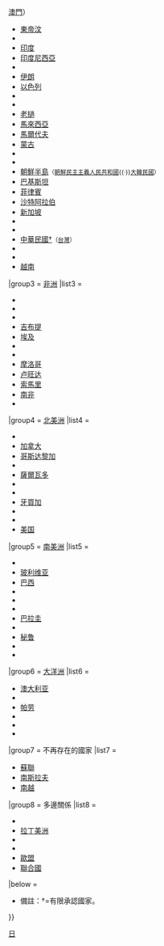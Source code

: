 <noinclude>{{noteTA |G1 = 地名 }}</noinclude>{{Navbox
|name = 日本外交
|title =  {{flagicon|JPN}} [[日本外交]]
|titlestyle = background:lightsteelblue;
|bodyclass = hlist
|groupstyle = background:lightsteelblue;
|image = <!--[[File:Imperial Seal of Japan.svg|100px]]-->[[File:Seal_of_the_Ministry_of_Foreign_Affairs_of_Japan.svg|100px|外務省徽章]]

|abovestyle = background:lightsteelblue;
|above =
* [[日本內閣|内阁]]
** [[日本外務省|外务省]]
* [[日本駐外機構列表|駐外機構]]
* [[駐日本外交機構列表|外國駐日機構]]
* [[日本建交列表|建交列表]]

|group1 = [[欧洲]]
|list1 =
* {{link-en|日本－阿尔巴尼亚关系|Albania–Japan relations|阿尔巴尼亚}}
* [[日奧關係|奧地利]]
* {{link-en|日本－比利時關係|Belgium–Japan relations|比利時}}
* {{link-ja|日保關係|日本とブルガリアの関係|保加利亞}}
* {{link-ja|日克關係|日本とクロアチアの関係|克羅地亞}}
* {{link-en|日捷關係|Czech Republic–Japan relations|捷克}}
* [[丹麦－日本关系|丹麥]]
* {{link-ja|日芬關係|日本とフィンランドの関係|芬蘭}}
* [[日法關係|法國]]
* [[德日关系|德國]]
* {{link-en|日希關係|Greece–Japan relations|希臘}}
* {{link-en|日本－聖座關係|Holy See–Japan relations|聖座}}
* {{link-en|日匈關係|Hungary–Japan relations|匈牙利}}
* [[日義關係|義大利]]
* {{link-en|日本－科索沃關係|Japan–Kosovo relations|科索沃}}
* [[日本－立陶宛關係|立陶宛]]
* [[日本－马耳他关系|馬爾他]]
* [[日本－摩纳哥关系|摩纳哥]]
* [[日本－黑山关系|黑山]]
* [[日荷关系|荷蘭]]
* [[日葡关系|葡萄牙]]
* [[日俄关系|俄罗斯]]
* {{link-ja|日本－聖馬利諾關係|日本とサンマリノの関係|聖馬利諾}}
* [[日本－塞爾維亞關係|塞爾維亞]]
* [[日本－斯洛伐克關係|斯洛伐克]]
* {{link-ja|日本－西班牙關係|日西関係史|西班牙}}
* [[日本－瑞典關係|瑞典]]
* {{link-ja|日本－瑞士關係|日本とスイスの関係|瑞士}}
* {{link-en|日本－土耳其關係|Japan–Turkey relations|土耳其}}
* [[日本－烏克蘭關係|烏克蘭]]
* [[日英關係|英国]]

|group2 = [[亚洲]]
|list2 =
* {{link-ja|日本－阿布哈茲關係|日本とアブハジアの関係|阿布哈茲†}}
* [[日本－阿富汗关系|阿富汗]]
* {{link-en|日本－亞美尼亞關係|Armenia–Japan relations|亞美尼亞}}
* {{link-en|日本－巴林關係|Bahrain–Japan relations|巴林}}
* {{link-en|日孟關係|Bangladesh–Japan relations|孟加拉}}
* [[日本－不丹关系|不丹]]
* [[汶萊－日本關係|汶萊]]
* [[日柬關係|柬埔寨]]
* [[中日关系|中華人民共和國]] <small>（[[香港與日本關係|香港]]{{·}}[[澳門與日本關係|澳門]]）</small>
* [[日本－东帝汶关系|東帝汶]]
* {{link-en|日本－格魯吉亞關係|Georgia–Japan relations|格魯吉亞}}
* [[日本－印度关系|印度]]
* [[印度尼西亞－日本關係|印度尼西亞]]
* {{link-ja|日本－伊拉克關係|日本とイラクの関係|伊拉克}}
* [[日本－伊朗關係|伊朗]]
* [[以色列-日本關係|以色列]]
* {{link-ja|日本－約旦關係|日本とヨルダンの関係|約旦}}
* {{link-ar|日本－科威特關係|العلاقات الكويتية اليابانية|科威特}}
* [[日寮關係|老撾]]
* [[日本－馬來西亞關係|馬來西亞]]
* [[日本－马尔代夫关系|馬爾代夫]]
* [[日蒙關係|蒙古]]
* {{link-ja|日緬關係|日緬関係|緬甸}}
* {{link-en|日本－尼泊爾關係|Japan–Nepal relations|尼泊爾}}
* [[日本与朝鲜半岛关系|朝鮮半島]]<small>（[[日本－朝鲜关系|朝鮮民主主義人民共和國]]{{·}}[[日韩关系|大韓民國]]）</small>
* [[日本－巴基斯坦關係|巴基斯坦]]
* [[日本－菲律賓關係|菲律賓]]
* [[日沙關係|沙特阿拉伯]]
* [[新加坡－日本關係|新加坡]]
* {{link-en|日本－斯里蘭卡關係|Japan–Sri Lanka relations|斯里蘭卡}}
* {{link-ar|日本－敘利亞關係|العلاقات السورية اليابانية|敘利亞}}
* [[中華民國與日本關係|中華民國†]]<small>（[[臺灣與日本關係史|台灣]]）</small>
* {{link-en|日泰關係|Japan–Thailand relations|泰国}}
* {{link-en|日土關係|Japan–Turkey relations|土耳其}}
* [[日越關係|越南]]

|group3 = [[非洲]]
|list3 =
* {{link-en|日本－阿尔及利亚关系|Algeria–Japan relations|阿尔及利亚}}
* {{link-en|日本－安哥拉關係|Angola–Japan relations|安哥拉}}
* {{link-ja|日本－波札那關係|日本とボツワナの関係|波札那}}
* [[日本－吉布提關係|吉布提]]
* [[埃及－日本关系|埃及]]
* {{link-en|日本－埃塞俄比亚关系|Ethiopia–Japan relations|埃塞俄比亚}}
* {{link-en|日本－肯尼亞關係|Japan–Kenya relations|肯尼亞}}
* [[日本－摩洛哥关系|摩洛哥]]
* [[日本－盧旺達關係|卢旺达]]
* [[日本－索马里关系|索馬里]]
* [[日本－南非關係|南非]]
* {{link-ja|日本－南蘇丹關係|日本と南スーダンの関係|南蘇丹}}

|group4 = [[北美洲]]
|list4 =
* {{link-en|日本－巴巴多斯关系|Barbados–Japan relations|巴巴多斯}}
* [[日加關係|加拿大]]
* [[日本－哥斯达黎加關係|哥斯达黎加]]
* {{link-ja|日本－古巴關係|日本とキューバの関係|古巴}}
* [[日本－薩爾瓦多關係|薩爾瓦多]]
* {{link-en|日本－格林納達關係|Greneda–Japan relations|格林納達}}
* {{link-es|日本－瓜地馬拉關係|Relaciones Guatemala-Japón|瓜地馬拉}}
* [[日牙關係|牙買加]]
* {{link-en|日墨關係|Japan–Mexico relations|墨西哥}}
* {{link-en|日本－特立尼達和多巴哥關係|Japan–Trinidad and Tobago relations|特立尼達和多巴哥}}
* [[日美关系|美国]]

|group5 = [[南美洲]]
|list5 =
* {{link-en|日本－阿根廷关系|Argentina–Japan relations|阿根廷}}
* [[日本－玻利維亞關係|玻利维亚]]
* [[日本－巴西關係|巴西]]
* {{link-ja|日本－智利關係|日本とチリの関係|智利}}
* {{link-en|日本－哥伦比亚关系|Colombia–Japan relations|哥伦比亚}}
* {{link-en|日本－厄瓜多关系|Ecuador–Japan relations|厄瓜多}}
* [[巴拉圭－日本關係|巴拉圭]]
* {{link-es|日本－巴拿馬關係|Relaciones Japón-Panamá|巴拿馬}}
* [[日本－秘鲁關係|秘鲁]]
* {{link-en|日本－乌拉圭关系|Japan–Uruguay relations|乌拉圭}}
* {{link-en|日委关系|Japan–Venezuela relations|委内瑞拉}}

|group6 = [[大洋洲]]
|list6 =
* [[澳大利亞－日本關係|澳大利亚]]
* {{link-en|日本－新西兰关系|Japan–New Zealand relations|新西兰}}
* [[日本－帕劳关系|帕劳]]
* {{link-ja|日本－薩摩亞關係|日本とサモアの関係|薩摩亞}}
* {{link-ja|日本－索羅門群島關係|日本とソロモン諸島の関係|索羅門群島}}
* {{link-en|日本－汤加关系|Japan–Tonga relations|汤加}}

|group7 = 不再存在的國家
|list7 =
* [[日苏关系|蘇聯]]
* [[日本－塞爾維亞關係|南斯拉夫]]
* [[日越關係|南越]]

|group8 = 多邊關係
|list8 =
* {{link-en|日本對非洲外交政策|Japan foreign policy on Africa|非洲}}
* [[日本－拉丁美洲關係|拉丁美洲]]
* {{link-en|日本－大洋洲關係|Japan–Oceania relations|大洋洲}}
* {{link-en|日本對東南亞外交政策|Japan foreign policy on Southeast Asia|東南亞}}
* [[日本－歐盟關係|歐盟]]
* [[日本與聯合國|聯合國]]
|below =
* 備註：†=有限承認國家。
}}<noinclude>

[[Category:日本外交| ]]
[[Category:日本外交导航模板| ]]
[[Category:各国外交导航模板|日]]
</noinclude>